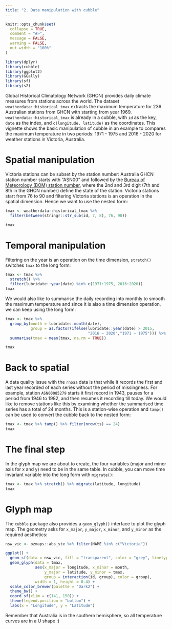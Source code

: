 ```yaml
---
title: "2. Data manipulation with cubble"
---
```


```r
knitr::opts_chunk$set(
  collapse = TRUE,
  comment = "#>",
  message = FALSE, 
  warning = FALSE,
  out.width = "100%"
)
```

```r
library(dplyr)
library(cubble)
library(ggplot2)
library(GGally)
library(sf)
library(s2)
```


Global Historical Climatology Network (GHCN) provides daily climate measures from stations across the world. The dataset `weatherdata::historical_tmax` extracts the maximum temperature for 236 Australian stations from GHCN with starting from year 1969. `weatherdata::historical_tmax` is already in a cubble, with `id` as the key, `date` as the index, and `c(longitude, latitude)` as the coordinates. This vignette shows the basic manipulation of cubble in an example to compares the maximum temperature in two periods: 1971 - 1975 and 2016 - 2020 for weather stations in Victoria, Australia.

# Spatial manipulation 

Victoria stations can be subset by the station number: Australia GHCN station number starts with "ASN00" and followed by the [Bureau of Meteorology (BOM) station number](http://www.bom.gov.au/climate/cdo/about/site-num.shtml), where the 2nd and 3rd digit (7th and 8th in the GHCN number) define the state of the station. Victoria stations start from 76 to 90 and filtering Victoria stations is an operation in the spatial dimension. Hence we want to use the nested form: 

```r
tmax <- weatherdata::historical_tmax %>%
  filter(between(stringr::str_sub(id, 7, 8), 76, 90))

tmax
```

# Temporal manipulation 

Filtering on the year is an operation on the time dimension, `stretch()` switches `tmax` to the long form:  
```r
tmax <- tmax %>%
  stretch() %>%
  filter(lubridate::year(date) %in% c(1971:1975, 2016:2020))
tmax
```

We would also like to summarise the daily recording into monthly to smooth the maximum temperature and since it is also a time dimension operation, we can keep using the long form: 

```r
tmax <- tmax %>%
  group_by(month = lubridate::month(date),
           group = as.factor(ifelse(lubridate::year(date) > 2015,
                                    "2016 ~ 2020","1971 ~ 1975"))) %>%
  summarise(tmax = mean(tmax, na.rm = TRUE))

tmax
```

# Back to spatial

A data quality issue with the `rnoaa` data is that while it records the first and last year recorded of each series without the period of missingness. For example, station `ASN00085279` starts it first record in 1943, pauses for a period from 1946 to 1982, and then resumes it recording till today. We would like to remove stations like this by examining whether the summarised time series has a total of 24 months. This is a station-wise operation and `tamp()` can be used to convert the cubble back to the nested form: 

```r
tmax <- tmax %>% tamp() %>% filter(nrow(ts) == 24)
tmax
```

# The final step

In the glyph map we are about to create, the four variables (major and minor axis for x and y) need to be in the same table. In cubble, you can move time invariant variable into the long form with `migrate()`:

```r
tmax <- tmax %>% stretch() %>% migrate(latitude, longitude)
tmax
```


# Glyph map

The `cubble` package also provides a `geom_glyph()` interface to plot the glyph map. The geometry asks for `x_major`, `y_major`, `x_minor`, and `y_minor` as the required aesthetics: 

```r
nsw_vic <- ozmaps::abs_ste %>% filter(NAME %in% c("Victoria"))

ggplot() + 
  geom_sf(data = nsw_vic, fill = "transparent", color = "grey", linetype = "dotted") + 
  geom_glyph(data = tmax, 
             aes(x_major = longitude, x_minor = month, 
                 y_major = latitude, y_minor = tmax,
                 group = interaction(id, group), color = group),
             width = 1, height = 0.4) +
  scale_color_brewer(palette = "Dark2") + 
  theme_bw() + 
  coord_sf(xlim = c(141, 150)) + 
  theme(legend.position = "bottom") +
  labs(x = "Longitude", y = "Latitude")

```

Remember that Australia is in the southern hemisphere, so all temperature curves are in a U shape :)
